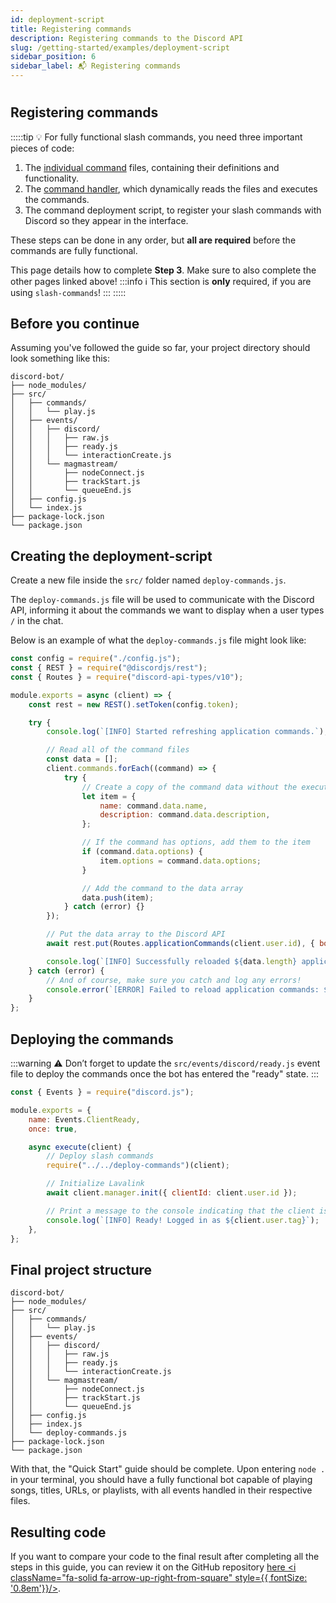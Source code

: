 ```yaml
---
id: deployment-script
title: Registering commands
description: Registering commands to the Discord API
slug: /getting-started/examples/deployment-script
sidebar_position: 6
sidebar_label: 📬 Registering commands
---
```



#

## Registering commands

:::::tip
💡 For fully functional slash commands, you need three important pieces of code:

1. The [individual command](/docs/getting-started/examples/creating-commands) files, containing their definitions and functionality.
2. The [command handler](/docs/getting-started/examples/command-handling), which dynamically reads the files and executes the commands.
3. The command deployment script, to register your slash commands with Discord so they appear in the interface.

These steps can be done in any order, but **all are required** before the commands are fully functional.

This page details how to complete **Step 3**. Make sure to also complete the other pages linked above!
:::info
ℹ️ This section is **only** required, if you are using `slash-commands`!
:::
:::::

## Before you continue

Assuming you've followed the guide so far, your project directory should look something like this:

```
discord-bot/
├── node_modules/
├── src/
│   ├── commands/
│   │   └── play.js
│   ├── events/
│   │   ├── discord/
│   │   │   ├── raw.js
│   │   │   ├── ready.js
│   │   │   └── interactionCreate.js
│   │   └── magmastream/
│   │       ├── nodeConnect.js
│   │       ├── trackStart.js
│   │       └── queueEnd.js
│   ├── config.js
│   └── index.js
├── package-lock.json
└── package.json
```

## Creating the deployment-script

Create a new file inside the `src/` folder named `deploy-commands.js`.

The `deploy-commands.js` file will be used to communicate with the Discord API, informing it about the commands we want to display when a user types `/` in the chat.

Below is an example of what the `deploy-commands.js` file might look like:
```javascript showLineNumbers
const config = require("./config.js");
const { REST } = require("@discordjs/rest");
const { Routes } = require("discord-api-types/v10");

module.exports = async (client) => {
	const rest = new REST().setToken(config.token);

	try {
		console.log(`[INFO] Started refreshing application commands.`);

		// Read all of the command files
		const data = [];
		client.commands.forEach((command) => {
			try {
				// Create a copy of the command data without the execute function
				let item = {
					name: command.data.name,
					description: command.data.description,
				};

				// If the command has options, add them to the item
				if (command.data.options) {
					item.options = command.data.options;
				}

				// Add the command to the data array
				data.push(item);
			} catch (error) {}
		});

		// Put the data array to the Discord API
		await rest.put(Routes.applicationCommands(client.user.id), { body: data });

		console.log(`[INFO] Successfully reloaded ${data.length} application commands.`);
	} catch (error) {
		// And of course, make sure you catch and log any errors!
		console.error(`[ERROR] Failed to reload application commands: ${error}`);
	}
};
```

## Deploying the commands
:::warning
⚠️ Don’t forget to update the `src/events/discord/ready.js` event file to deploy the commands once the bot has entered the "ready" state.
:::

```javascript ${9} showLineNumbers
const { Events } = require("discord.js");

module.exports = {
	name: Events.ClientReady,
	once: true,

	async execute(client) {
		// Deploy slash commands
		require("../../deploy-commands")(client);

		// Initialize Lavalink
		await client.manager.init({ clientId: client.user.id });

		// Print a message to the console indicating that the client is ready
		console.log(`[INFO] Ready! Logged in as ${client.user.tag}`);
	},
};
```

## Final project structure
```
discord-bot/
├── node_modules/
├── src/
│   ├── commands/
│   │   └── play.js
│   ├── events/
│   │   ├── discord/
│   │   │   ├── raw.js
│   │   │   ├── ready.js
│   │   │   └── interactionCreate.js
│   │   └── magmastream/
│   │       ├── nodeConnect.js
│   │       ├── trackStart.js
│   │       └── queueEnd.js
│   ├── config.js
│   ├── index.js
│   └── deploy-commands.js
├── package-lock.json
└── package.json
```

With that, the "Quick Start" guide should be complete. Upon entering `node .` in your terminal, you should have a fully functional bot capable of playing songs, titles, URLs, or playlists, with all events handled in their respective files.

## Resulting code

If you want to compare your code to the final result after completing all the steps in this guide, you can review it on the GitHub repository [here <i className="fa-solid fa-arrow-up-right-from-square" style={{ fontSize: '0.8em'}}/>](https://github.com/Magmastream-NPM/magmastream_basics_bot/tree/js-v2.9.0/src).